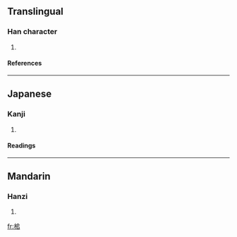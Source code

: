 ==Translingual==
===Han character===
{{Han char|rn=75|rad=木|as=06|sn=10|four=|canj=木竹口口 (DHRR)}}
# {{defn|Han|sort=木06}}
====References====
{{Han ref|kx=0526.120|dkj=14781|hdz=21201.060|uh=6858|ud=26712}}

----
==Japanese==
===Kanji===
{{ja-kanji|grade=|rs=木06}}
# {{defn|Japanese}} 
====Readings====
{{ja-readings|on=[[つい]] (tsui), [[すい]] (sui)|kun=[[しい]] (shii)}}

----
==Mandarin==
===Hanzi===
{{cmn-hanzi|pin=[[chúi]] (chui2), [[dūi]] (dui1), [[zhuì]] (zhui4)|wg=ch'ui<sup>2</sup>, tui<sup>1</sup>, chui<sup>4</sup>}}
# {{defn|Mandarin}}

[[fr:桘]]